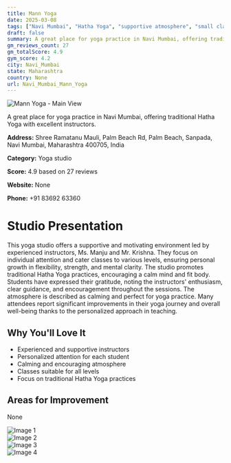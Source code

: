 ```yaml
---
title: Mann Yoga
date: 2025-03-08
tags: ["Navi Mumbai", "Hatha Yoga", "supportive atmosphere", "small class sizes", "Navi Mumbai"]  
draft: false
summary: A great place for yoga practice in Navi Mumbai, offering traditional Hatha Yoga with excellent instructors.
gm_reviews_count: 27
gm_totalScore: 4.9
gym_score: 4.2
city: Navi_Mumbai
state: Maharashtra
country: None
url: Navi_Mumbai_Mann_Yoga
---
```


<div className="aspect-[16/9] relative my-8">
  <img 
    src="https://lh5.googleusercontent.com/p/AF1QipPS5JgDDVTdpzpIChg_pT3-mAElHNHkvsyDluIL=w1920-h1080-k-no"
    alt="Mann Yoga - Main View"
    className="object-cover absolute inset-0 w-full h-full rounded-lg"
  />
</div>

A great place for yoga practice in Navi Mumbai, offering traditional Hatha Yoga with excellent instructors.

**Address:** Shree Ramatanu Mauli, Palm Beach Rd, Palm Beach, Sanpada, Navi Mumbai, Maharashtra 400705, India

**Category:** Yoga studio

**Score:** 4.9 based on 27 reviews

**Website:** None

**Phone:** +91 83692 63360

# Studio Presentation

This yoga studio offers a supportive and motivating environment led by experienced instructors, Ms. Manju and Mr. Krishna. They focus on individual attention and cater classes to various levels, ensuring personal growth in flexibility, strength, and mental clarity. The studio promotes traditional Hatha Yoga practices, encouraging a calm mind and fit body. Students have expressed their gratitude, noting the instructors' enthusiasm, clear guidance, and encouragement throughout the sessions. The atmosphere is described as calming and perfect for yoga practice. Many attendees report significant improvements in their yoga journey and overall well-being thanks to the personalized approach in teaching.

## Why You'll Love It

- Experienced and supportive instructors
- Personalized attention for each student
- Calming and encouraging atmosphere
- Classes suitable for all levels
- Focus on traditional Hatha Yoga practices

## Areas for Improvement

None

<div className="grid grid-cols-1 xl:grid-cols-2 gap-4 my-8">
<div className="aspect-[4/3] relative"><img src="https://lh3.googleusercontent.com/p/AF1QipNL6HKe-K8v3Clt9HZMM_WRT_ZPU33Q-XXMgWMw=w1920-h1080-k-no" alt="Image 1" className="object-cover absolute inset-0 w-full h-full rounded-lg" /></div>
<div className="aspect-[4/3] relative"><img src="https://lh3.googleusercontent.com/p/AF1QipPCfOGUtw0mjQd4EGDm2xA-niR-QbdnqVMVzrn9=w1920-h1080-k-no" alt="Image 2" className="object-cover absolute inset-0 w-full h-full rounded-lg" /></div>
<div className="aspect-[4/3] relative"><img src="https://lh5.googleusercontent.com/p/AF1QipOXhnJsvFEYBUO8jB5kup87vtDS_BgRSRuDkBOF=w1920-h1080-k-no" alt="Image 3" className="object-cover absolute inset-0 w-full h-full rounded-lg" /></div>
<div className="aspect-[4/3] relative"><img src="https://lh5.googleusercontent.com/p/AF1QipNSAKS27Su8Sz4Y6k3KPnn0pKPuFF6FHikjOzcl=w1920-h1080-k-no" alt="Image 4" className="object-cover absolute inset-0 w-full h-full rounded-lg" /></div>
</div>